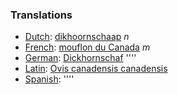 ===Translations===
*[[Dutch]]: [[dikhoornschaap]] ''n''
*[[French]]: [[mouflon du Canada]] ''m''
*[[German]]: [[Dickhornschaf]] ''''
*[[Latin]]: [[Ovis canadensis canadensis]]
*[[Spanish]]: [[]] ''''